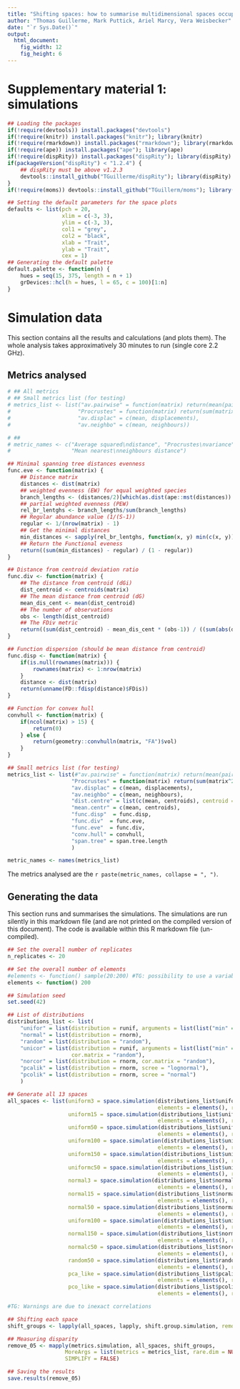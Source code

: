 ```yaml
---
title: "Shifting spaces: how to summarise multidimensional spaces occupancy?"
author: "Thomas Guillerme, Mark Puttick, Ariel Marcy, Vera Weisbecker"
date: "`r Sys.Date()`"
output:
  html_document:
    fig_width: 12
    fig_height: 6
---
```


# Supplementary material 1: simulations

```r
## Loading the packages
if(!require(devtools)) install.packages("devtools")
if(!require(knitr)) install.packages("knitr"); library(knitr)
if(!require(rmarkdown)) install.packages("rmarkdown"); library(rmarkdown)
if(!require(ape)) install.packages("ape"); library(ape)
if(!require(dispRity)) install.packages("dispRity"); library(dispRity)
if(packageVersion("dispRity") < "1.2.4") {
    ## dispRity must be above v1.2.3
    devtools::install_github("TGuillerme/dispRity"); library(dispRity)
}
if(!require(moms)) devtools::install_github("TGuillerm/moms"); library(moms)

## Setting the default parameters for the space plots
defaults <- list(pch = 20,
                 xlim = c(-3, 3),
                 ylim = c(-3, 3),
                 col1 = "grey",
                 col2 = "black",
                 xlab = "Trait",
                 ylab = "Trait",
                 cex = 1)
## Generating the default palette
default.palette <- function(n) {
    hues = seq(15, 375, length = n + 1)
    grDevices::hcl(h = hues, l = 65, c = 100)[1:n]
}
```

# Simulation data

This section contains all the results and calculations (and plots them).
The whole analysis takes approximatively 30 minutes to run (single core 2.2 GHz).

## Metrics analysed

```r
# ## All metrics
# ## Small metrics list (for testing)
# metrics_list <- list("av.pairwise" = function(matrix) return(mean(pairwise.dist(matrix)^2)),
#                     "Procrustes" = function(matrix) return(sum(matrix^2)/nrow(matrix)),
#                     "av.displac" = c(mean, displacements),
#                     "av.neighbo" = c(mean, neighbours))

# ## 
# metric_names <- c("Average squared\ndistance", "Procrustes\nvariance", "Mean\ndisplacement",
#                   "Mean nearest\nneighbours distance")

## Minimal spanning tree distances evenness
func.eve <- function(matrix) {
    ## Distance matrix
    distances <- dist(matrix)
    ## weighted evenness (EW) for equal weighted species
    branch_lengths <- (distances/2)[which(as.dist(ape::mst(distances)) != 0)]
    ## partial weighted evenness (PEW)
    rel_br_lentghs <- branch_lengths/sum(branch_lengths)
    ## Regular abundance value (1/(S-1))
    regular <- 1/(nrow(matrix) - 1)
    ## Get the minimal distances
    min_distances <- sapply(rel_br_lentghs, function(x, y) min(c(x, y)), y = regular)
    ## Return the Functional eveness
    return((sum(min_distances) - regular) / (1 - regular))
}

## Distance from centroid deviation ratio
func.div <- function(matrix) {
    ## The distance from centroid (dGi)
    dist_centroid <- centroids(matrix)
    ## The mean distance from centroid (dG)
    mean_dis_cent <- mean(dist_centroid)
    ## The number of observations
    obs <- length(dist_centroid)
    ## The FDiv metric
    return((sum(dist_centroid) - mean_dis_cent * (obs-1)) / ((sum(abs(dist_centroid - mean_dis_cent) + dist_centroid))/obs))
}

## Function dispersion (should be mean distance from centroid)
func.disp <- function(matrix) {
    if(is.null(rownames(matrix))) {
        rownames(matrix) <- 1:nrow(matrix)
    }
    distance <- dist(matrix)
    return(unname(FD::fdisp(distance)$FDis))
}

## Function for convex hull
convhull <- function(matrix) {
    if(ncol(matrix) > 15) {
        return(0)
    } else {
        return(geometry::convhulln(matrix, "FA")$vol)
    }
}

## Small metrics list (for testing)
metrics_list <- list(#"av.pairwise" = function(matrix) return(mean(pairwise.dist(matrix)^2)),
                    "Procrustes" = function(matrix) return(sum(matrix^2)/nrow(matrix)),
                    "av.displac" = c(mean, displacements),
                    "av.neighbo" = c(mean, neighbours),
                    "dist.centre" = list(c(mean, centroids), centroid = 0),
                    "mean.centr" = c(mean, centroids),
                    "func.disp"  = func.disp,
                    "func.div"  = func.eve,
                    "func.eve"  = func.div,
                    "conv.hull" = convhull,
                    "span.tree" = span.tree.length
                    )

metric_names <- names(metrics_list)

```

The metrics analysed are the `r paste(metric_names, collapse = ", ")`.

## Generating the data

This section runs and summarises the simulations.
The simulations are run silently in this markdown file (and are not printed on the compiled version of this document).
The code is available within this R markdown file (un-compiled).

```r
## Set the overall number of replicates
n_replicates <- 20

## Set the overall number of elements
#elements <- function() sample(20:200) #TG: possibility to use a variable number of elements
elements <- function() 200

## Simulation seed
set.seed(42)
```

```r
## List of distributions
distributions_list <- list(
    "unifor" = list(distribution = runif, arguments = list(list("min" = -0.5, "max" = 0.5))),
    "normal" = list(distribution = rnorm),
    "random" = list(distribution = "random"),
    "unicor" = list(distribution = runif, arguments = list(list("min" = -0.5, "max" = 0.5)),
                    cor.matrix = "random"),
    "norcor" = list(distribution = rnorm, cor.matrix = "random"),
    "pcalik" = list(distribution = rnorm, scree = "lognormal"),
    "pcolik" = list(distribution = rnorm, scree = "normal")
    )

## Generate all 13 spaces
all_spaces <- list(uniform3 = space.simulation(distributions_list$unifor, dimensions = 3,
                                               elements = elements(), replicates = n_replicates),
                   uniform15 = space.simulation(distributions_list$unifor, dimensions = 15,
                                               elements = elements(), replicates = n_replicates),
                   uniform50 = space.simulation(distributions_list$unifor, dimensions = 50,
                                               elements = elements(), replicates = n_replicates),
                   uniform100 = space.simulation(distributions_list$unifor, dimensions = 100,
                                               elements = elements(), replicates = n_replicates),
                   uniform150 = space.simulation(distributions_list$unifor, dimensions = 150,
                                               elements = elements(), replicates = n_replicates),
                   uniformc50 = space.simulation(distributions_list$unicor, dimensions = 50,
                                               elements = elements(), replicates = n_replicates),
                   normal3 = space.simulation(distributions_list$normal, dimensions = 3,
                                               elements = elements(), replicates = n_replicates),
                   normal15 = space.simulation(distributions_list$normal, dimensions = 15,
                                               elements = elements(), replicates = n_replicates),
                   normal50 = space.simulation(distributions_list$normal, dimensions = 50,
                                               elements = elements(), replicates = n_replicates),
                   uniform100 = space.simulation(distributions_list$unifor, dimensions = 100,
                                               elements = elements(), replicates = n_replicates),
                   normal150 = space.simulation(distributions_list$normal, dimensions = 150,
                                               elements = elements(), replicates = n_replicates),
                   normalc50 = space.simulation(distributions_list$norcor, dimensions = 50,
                                               elements = elements(), replicates = n_replicates),
                   random50 = space.simulation(distributions_list$random, dimensions = 50,
                                               elements = elements(), replicates = n_replicates),
                   pca_like = space.simulation(distributions_list$pcalik, dimensions = 50,
                                               elements = elements(), replicates = n_replicates),
                   pco_like = space.simulation(distributions_list$pcolik, dimensions = 50,
                                               elements = elements(), replicates = n_replicates))

#TG: Warnings are due to inexact correlations
```


```r
## Shifting each space
shift_groups <- lapply(all_spaces, lapply, shift.group.simulation, remove = 0.5)
```

```r
## Measuring disparity
remove_05 <- mapply(metrics.simulation, all_spaces, shift_groups,
                  MoreArgs = list(metrics = metrics_list, rare.dim = NULL, verbose = TRUE),
                  SIMPLIFY = FALSE)

## Saving the results
save.results(remove_05)
```

